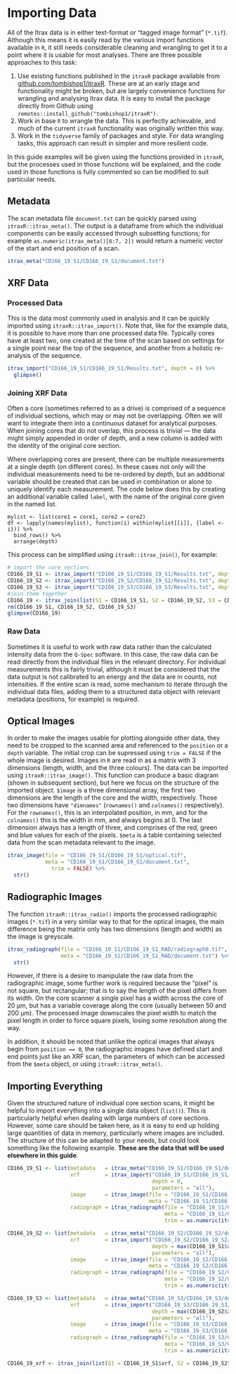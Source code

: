# Importing Data {#importing}

All of the Itrax data is in either text-format or "tagged image format" (`*.tif`). Although this means it is easily read by the various import functions available in `R`, it still needs considerable cleaning and wrangling to get it to a point where it is usable for most analyses. There are three possible approaches to this task:

1. Use existing functions published in the `itraxR` package available from [github.com/tombishop1/itraxR](https://github.com/tombishop1/itraxR). These are at an early stage and functionality might be broken, but are largely convenience functions for wrangling and analysing Itrax data. It is easy to install the package directly from Github using `remotes::install_github("tombishop1/itraxR")`. 
2. Work in base `R` to wrangle the data. This is perfectly achievable, and much of the current `itraxR` functionality was originally written this way.
3. Work in the `tidyverse` family of packages and style. For data wrangling tasks, this approach can result in simpler and more resilient code. 

In this guide examples will be given using the functions provided in `itraxR`, but the processes used in those functions will be explained, and the code used in those functions is fully commented so can be modified to suit particular needs. 

## Metadata

The scan metadata file `document.txt` can be quickly parsed using `itraxR::itrax_meta()`. The output is a dataframe from which the individual components can be easily accessed through subsetting functions; for example `as.numeric(itrax_meta()[6:7, 2])` would return a numeric vector of the start and end position of a scan.  

```r
itrax_meta("CD166_19_S1/CD166_19_S1/document.txt")
```

## XRF Data

### Processed Data

This is the data most commonly used in analysis and it can be quickly imported using `itraxR::itrax_import()`. Note that, like for the example data, it is possible to have more than one processed data file. Typically cores have at least two, one created at the time of the scan based on settings for a single point near the top of the sequence, and another from a holistic re-analysis of the sequence. 

```r
itrax_import("CD166_19_S1/CD166_19_S1/Results.txt", depth = 0) %>%
  glimpse()
```

### Joining XRF Data

Often a core (sometimes referred to as a drive) is comprised of a sequence of individual sections, which may or may not be overlapping. Often we will want to integrate them into a continuous dataset for analytical purposes. When joining cores that do not overlap, this process is trivial --- the data might simply appended in order of depth, and a new column is added with the identity of the original core section. 

Where overlapping cores are present, there can be multiple measurements at a single depth (on different cores). In these cases not only will the individual measurements need to be re-ordered by depth, but an additional variable should be created that can be used in combination or alone to uniquely identify each measurement. The code below does this by creating an additional variable called `label`, with the name of the original core given in the named list. 

```
mylist <- list(core1 = core1, core2 = core2)
df <- lapply(names(mylist), function(i) within(mylist[[i]], {label <- i})) %>% 
  bind_rows() %>% 
  arrange(depth)
```

This process can be simplified using `itraxR::itrax_join()`, for example:

```r
# import the core sections
CD166_19_S1 <- itrax_import("CD166_19_S1/CD166_19_S1/Results.txt", depth_top = 0)
CD166_19_S2 <- itrax_import("CD166_19_S2/CD166_19_S2/Results.txt", depth_top = max(CD166_19_S1$depth))
CD166_19_S3 <- itrax_import("CD166_19_S3/CD166_19_S3/Results.txt", depth_top = max(CD166_19_S2$depth))
#join them together
CD166_19 <- itrax_join(list(S1 = CD166_19_S1, S2 = CD166_19_S2, S3 = CD166_19_S3))
rm(CD166_19_S1, CD166_19_S2, CD166_19_S3)
glimpse(CD166_19)
```

### Raw Data

Sometimes it is useful to work with raw data rather than the calculated intensity data from the `Q-Spec` software. In this case, the raw data can be read directly from the individual files in the relevant directory. For individual measurements this is fairly trivial, although it must be considered that the data output is not calibrated to an energy and the data are in counts, not intensities. If the entire scan is read, some mechanism to iterate through the individual data files, adding them to a structured data object with relevant metadata (positions, for example) is required. 

## Optical Images

In order to make the images usable for plotting alongside other data, they need to be cropped to the scanned area and referenced to the `position` or a `depth` variable. The initial crop can be supressed using `trim = FALSE` if the whole image is desired. Images in `R` are read in as a matrix with 3 dimensions (length, width, and the three colours). The data can be imported using `itraxR::itrax_image()`. This function can produce a basic diagram (shown in subsequent section), but here we focus on the structure of the imported object. `$image` is a three dimensional array, the first two dimensions are the length of the core and the width, respectively. Those two dimensions have `"dimnames"` (`rownames()` and `colnames()` respectively). For the `rownames()`, this is an interpolated position, in mm, and for the `colnames()` this is the width in mm, and always begins at 0. The last dimension always has a length of three, and comprises of the red, green and blue values for each of the pixels. `$meta` is a table containing selected data from the scan metadata relevant to the image. 

```r
itrax_image(file = "CD166_19_S1/CD166_19_S1/optical.tif",
            meta = "CD166_19_S1/CD166_19_S1/document.txt",
              trim = FALSE) %>% 
  str()
```

## Radiographic Images

The function `itraxR::itrax_radio()` imports the processed radiographic images (`*.tif`) in a very similar way to that for the optical images, the main difference being the matrix only has two dimensions (length and width) as the image is greyscale. 

```r
itrax_radiograph(file = "CD166_19_S1/CD166_19_S1_RAD/radiograph0.tif",
                 meta = "CD166_19_S1/CD166_19_S1_RAD/document.txt") %>%
  str()
```

However, if there is a desire to manipulate the raw data from the radiographic image, some further work is required because the "pixel" is not square, but rectangular; that is to say the length of the pixel differs from its width. On the core scanner a single pixel has a width across the core of 20 μm, but has a variable coverage along the core (usually between 50 and 200 μm). The processed image downscales the pixel width to match the pixel length in order to force square pixels, losing some resolution along the way.

In addition, it should be noted that unlike the optical images that always begin from `position == 0`, the radiographic images have defined start and end points just like an XRF scan, the parameters of which can be accessed from the `$meta` object, or using `itraxR::itrax_meta()`.

## Importing Everything

Given the structured nature of individual core section scans, it might be helpful to import everything into a single data object (`list()`). This is particularly helpful when dealing with large numbers of core sections. However, some care should be taken here, as it is easy to end up holding large quantities of data in memory, particularly where images are included. The structure of this can be adapted to your needs, but could look something like the following example. **These are the data that will be used elsewhere in this guide**. 

```r
CD166_19_S1 <- list(metadata   = itrax_meta("CD166_19_S1/CD166_19_S1/document.txt"),
                    xrf        = itrax_import("CD166_19_S1/CD166_19_S1/Results.txt", 
                                              depth = 0, 
                                              parameters = "all"),
                    image      = itrax_image(file = "CD166_19_S1/CD166_19_S1/optical.tif",
                                             meta = "CD166_19_S1/CD166_19_S1/document.txt"),
                    radiograph = itrax_radiograph(file = "CD166_19_S1/CD166_19_S1_RAD/radiograph0.tif",
                                                  meta = "CD166_19_S1/CD166_19_S1_RAD/document.txt",
                                                  trim = as.numeric(itrax_meta("CD166_19_S1/CD166_19_S1/document.txt")[6:7,2])))

CD166_19_S2 <- list(metadata   = itrax_meta("CD166_19_S2/CD166_19_S2/document.txt"),
                    xrf        = itrax_import("CD166_19_S2/CD166_19_S2/Results.txt", 
                                              depth = max(CD166_19_S1$xrf$depth), 
                                              parameters = "all"),
                    image      = itrax_image(file = "CD166_19_S2/CD166_19_S2/optical.tif",
                                             meta = "CD166_19_S2/CD166_19_S2/document.txt"),
                    radiograph = itrax_radiograph(file = "CD166_19_S2/CD166_19_S2_RAD/radiograph0.tif",
                                                  meta = "CD166_19_S2/CD166_19_S2_RAD/document.txt",
                                                  trim = as.numeric(itrax_meta("CD166_19_S2/CD166_19_S2/document.txt")[6:7,2])))

CD166_19_S3 <- list(metadata   = itrax_meta("CD166_19_S3/CD166_19_S3/document.txt"),
                    xrf        = itrax_import("CD166_19_S3/CD166_19_S3/Results.txt", 
                                              depth = max(CD166_19_S2$xrf$depth), 
                                              parameters = "all"),
                    image      = itrax_image(file = "CD166_19_S3/CD166_19_S3/optical.tif",
                                             meta = "CD166_19_S3/CD166_19_S3/document.txt"),
                    radiograph = itrax_radiograph(file = "CD166_19_S3/CD166_19_S3_RAD/radiograph0.tif",
                                                  meta = "CD166_19_S3/CD166_19_S3_RAD/document.txt",
                                                  trim = as.numeric(itrax_meta("CD166_19_S3/CD166_19_S3/document.txt")[6:7,2])))

CD166_19_xrf <- itrax_join(list(S1 = CD166_19_S1$xrf, S2 = CD166_19_S2$xrf, S3 = CD166_19_S3$xrf))
```
